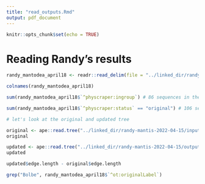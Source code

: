 ```yaml
---
title: "read_outputs.Rmd"
output: pdf_document
---
```


```r
knitr::opts_chunk$set(echo = TRUE)
```

# Reading Randy's results

```r
randy_mantodea_april18 <- readr::read_delim(file = "../linked_dir/randy-mantis-2022-04-15/outputs_pg_1562tree3124/otu_info_pg_1562tree3124.csv", delim = "\t")

colnames(randy_mantodea_april18)

sum(randy_mantodea_april18$`^physcraper:ingroup`) # 86 sequences in the ingroup

sum(randy_mantodea_april18$`^physcraper:status` == "original") # 106 sequences are in original alignment, so all of them

# let's look at the original and updated tree

original <- ape::read.tree("../linked_dir/randy-mantis-2022-04-15/inputs_pg_1562tree3124/taxonname.tre")
original

updated <- ape::read.tree("../linked_dir/randy-mantis-2022-04-15/outputs_pg_1562tree3124/labelled_pg_1562tree3124.tre")
updated

updated$edge.length - original$edge.length

grep("Bolbe", randy_mantodea_april18$`^ot:originalLabel`)
```
